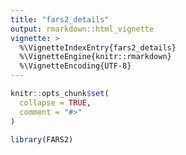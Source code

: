 ```yaml
---
title: "fars2_details"
output: rmarkdown::html_vignette
vignette: >
  %\VignetteIndexEntry{fars2_details}
  %\VignetteEngine{knitr::rmarkdown}
  %\VignetteEncoding{UTF-8}
---
```


```r
knitr::opts_chunk$set(
  collapse = TRUE,
  comment = "#>"
)
```

```r
library(FARS2)
```

